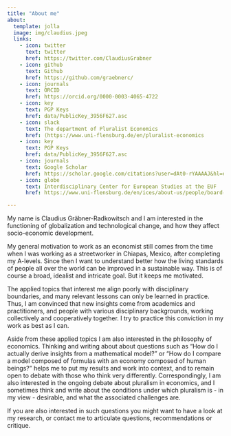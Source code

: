 ```yaml
---
title: "About me"
about:
  template: jolla
  image: img/claudius.jpeg
  links:
    - icon: twitter
      text: twitter
      href: https://twitter.com/ClaudiusGrabner
    - icon: github
      text: Github
      href: https://github.com/graebnerc/
    - icon: journals
      text: ORCID
      href: https://orcid.org/0000-0003-4065-4722
    - icon: key
      text: PGP Keys
      href: data/PublicKey_3956F627.asc
    - icon: slack
      text: The department of Pluralist Economics
      href: (https://www.uni-flensburg.de/en/pluralist-economics
    - icon: key
      text: PGP Keys
      href: data/PublicKey_3956F627.asc
    - icon: journals
      text: Google Scholar
      href: https://scholar.google.com/citations?user=dAt0-rYAAAAJ&hl=en
    - icon: globe
      text: Interdisciplinary Center for European Studies at the EUF
      href: https://www.uni-flensburg.de/en/ices/about-us/people/board-of-directors

---
```


My name is Claudius Gräbner-Radkowitsch and I am interested in the functioning of globalization and technological change, and how they affect socio-economic development.

My general motivation to work as an economist still comes from the time when I was working as a streetworker in Chiapas, Mexico, after completing my A-levels. Since then I want to understand better how the living standards of people all over the world can be improved in a sustainable way. This is of course a broad, idealist and intricate goal. But it keeps me motivated.

The applied topics that interest me align poorly with disciplinary boundaries, and many relevant lessons can only be learned in practice. Thus, I am convinced that new insights come from academics and practitioners, and people with various disciplinary backgrounds, working collectively and cooperatively together. I try to practice this conviction in my work as best as I can.

Aside from these applied topics I am also interested in the philosophy of economics. Thinking and writing about about questions such as "How do I actually derive insights from a mathematical model?" or "How do I compare a model composed of formulas with an economy composed of human beings?" helps me to put my results and work into context, and to remain open to debate with those who think very differently. Correspondingly, I am also interested in the ongoing debate about pluralism in economics, and I sometimes think and write about the conditions under which pluralism is - in my view - desirable, and what the associated challenges are.

If you are also interested in such questions you might want to have a look at my research, or contact me to articulate questions, recommendations or critique.

